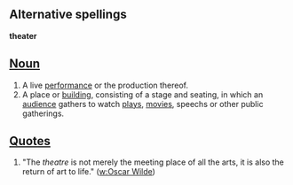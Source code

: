 ==Alternative spellings==
'''theater'''

==[[Noun]]==

# A live [[performance]] or the production thereof.
# A place or [[building]], consisting of a stage and seating, in which an [[audience]] gathers to watch [[play]]s, [[movie]]s, speechs or other public gatherings.

==[[Quote]]s==

# "The ''theatre'' is not merely the meeting place of all the arts, it is also the return of art to life." ([[w:Oscar Wilde]])